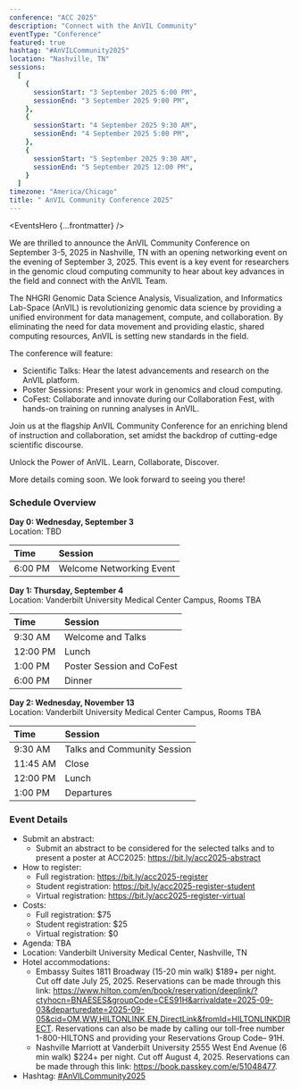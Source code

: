 ```yaml
---
conference: "ACC 2025"
description: "Connect with the AnVIL Community"
eventType: "Conference"
featured: true
hashtag: "#AnVILCommunity2025"
location: "Nashville, TN"
sessions:
  [
    {
      sessionStart: "3 September 2025 6:00 PM",
      sessionEnd: "3 September 2025 9:00 PM",
    },
    {
      sessionStart: "4 September 2025 9:30 AM",
      sessionEnd: "4 September 2025 5:00 PM",
    },
    {
      sessionStart: "5 September 2025 9:30 AM",
      sessionEnd: "5 September 2025 12:00 PM",
    }
  ]
timezone: "America/Chicago"
title: " AnVIL Community Conference 2025"
---
```


<EventsHero {...frontmatter} />

We are thrilled to announce the AnVIL Community Conference on September 3-5, 2025 in Nashville, TN with an opening networking event on the evening of September 3, 2025. This event is a key event for researchers in the genomic cloud computing community to hear about key advances in the field and connect with the AnVIL Team.

The NHGRI Genomic Data Science Analysis, Visualization, and Informatics Lab-Space (AnVIL) is revolutionizing genomic data science by providing a unified environment for data management, compute, and collaboration. By eliminating the need for data movement and providing elastic, shared computing resources, AnVIL is setting new standards in the field.

The conference will feature:

* Scientific Talks: Hear the latest advancements and research on the AnVIL platform.
* Poster Sessions: Present your work in genomics and cloud computing.
* CoFest: Collaborate and innovate during our Collaboration Fest, with hands-on training on running analyses in AnVIL.

Join us at the flagship AnVIL Community Conference for an enriching blend of instruction and collaboration, set amidst the backdrop of cutting-edge scientific discourse.

Unlock the Power of AnVIL. Learn, Collaborate, Discover.

More details coming soon. We look forward to seeing you there!

### Schedule Overview
**Day 0: Wednesday, September 3**\
Location: TBD

| Time                  | Session                                                                       |
| :-------------------- | :---------------------------------------------------------------------------- |
| <nobr>6:00 PM</nobr>  | Welcome Networking Event                                                      |

**Day 1: Thursday, September 4**\
Location: Vanderbilt University Medical Center Campus, Rooms TBA

| Time                  | Session                                                                       |
| :-------------------- | :---------------------------------------------------------------------------- |
| <nobr>9:30 AM</nobr>  | Welcome and Talks                                                             |
| <nobr>12:00 PM</nobr> | Lunch                                                                         |
| <nobr>1:00 PM</nobr>  | Poster Session and CoFest                                                     |
| <nobr>6:00 PM</nobr>  | Dinner                                                                        |

**Day 2: Wednesday, November 13**\
Location: Vanderbilt University Medical Center Campus, Rooms TBA

| Time                  | Session                                                                       |
| :-------------------- | :---------------------------------------------------------------------------- |
| <nobr>9:30 AM</nobr>  | Talks and Community Session                                                   |
| <nobr>11:45 AM</nobr> | Close                                                                         |
| <nobr>12:00 PM</nobr> | Lunch                                                                         |
| <nobr>1:00 PM</nobr>  | Departures                                                                    |

### Event Details
- Submit an abstract: 
  - Submit an abstract to be considered for the selected talks and to present a poster at ACC2025: https://bit.ly/acc2025-abstract
- How to register:
  - Full registration: https://bit.ly/acc2025-register
  - Student registration: https://bit.ly/acc2025-register-student
  - Virtual registration: https://bit.ly/acc2025-register-virtual
- Costs: 
  - Full registration: $75
  - Student registration: $25
  - Virtual registration: $0
- Agenda: TBA
- Location: Vanderbilt University Medical Center, Nashville, TN
- Hotel accommodations: 
  - Embassy Suites 1811 Broadway (15-20 min walk) $189+ per night. Cut off date July 25, 2025. Reservations can be made through this link: https://www.hilton.com/en/book/reservation/deeplink/?ctyhocn=BNAESES&groupCode=CES91H&arrivaldate=2025-09-03&departuredate=2025-09-05&cid=OM,WW,HILTONLINK,EN,DirectLink&fromId=HILTONLINKDIRECT. Reservations can also be made by calling our toll-free number 1-800-HILTONS and providing your Reservations Group Code– 91H.
  - Nashville Marriott at Vanderbilt University  2555 West End Avenue (6 min walk) $224+ per night. Cut off August 4, 2025. Reservations can be made through this link: https://book.passkey.com/e/51048477.
- Hashtag: [#AnVILCommunity2025](https://twitter.com/hashtag/AnVILCommunity2025)
